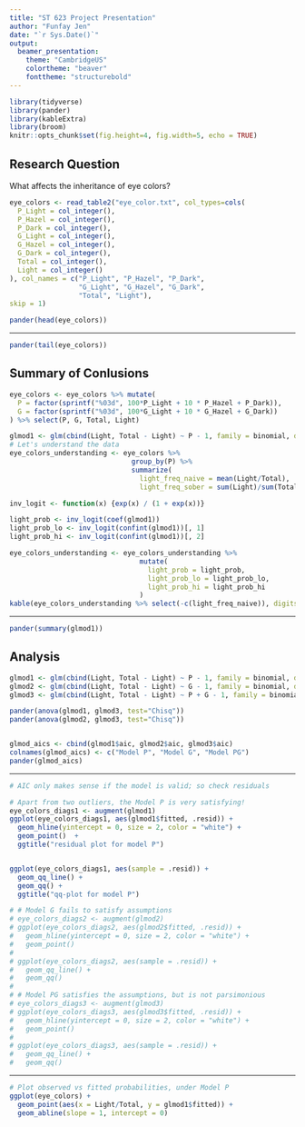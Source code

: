 ```yaml
---
title: "ST 623 Project Presentation"
author: "Funfay Jen"
date: "`r Sys.Date()`"
output: 
  beamer_presentation:
    theme: "CambridgeUS"
    colortheme: "beaver"
    fonttheme: "structurebold"
---
```



```r
library(tidyverse)
library(pander)
library(kableExtra)
library(broom)
knitr::opts_chunk$set(fig.height=4, fig.width=5, echo = TRUE)
```


## Research Question
<!-- a description of the data, relevant inferential questions to be answered -->
What affects the inheritance of eye colors?



```r
eye_colors <- read_table2("eye_color.txt", col_types=cols(
  P_Light = col_integer(),
  P_Hazel = col_integer(),
  P_Dark = col_integer(),
  G_Light = col_integer(),
  G_Hazel = col_integer(),
  G_Dark = col_integer(),
  Total = col_integer(),
  Light = col_integer()
), col_names = c("P_Light", "P_Hazel", "P_Dark",
                 "G_Light", "G_Hazel", "G_Dark", 
                 "Total", "Light"), 
skip = 1)
```

\footnotesize
```r
pander(head(eye_colors))
```

---

\footnotesize
```r
pander(tail(eye_colors))
```

## Summary of Conlusions


```r
eye_colors <- eye_colors %>% mutate(
  P = factor(sprintf("%03d", 100*P_Light + 10 * P_Hazel + P_Dark)),
  G = factor(sprintf("%03d", 100*G_Light + 10 * G_Hazel + G_Dark))
) %>% select(P, G, Total, Light)

glmod1 <- glm(cbind(Light, Total - Light) ~ P - 1, family = binomial, data=eye_colors)
# Let's understand the data
eye_colors_understanding <- eye_colors %>% 
                              group_by(P) %>% 
                              summarize(
                                light_freq_naive = mean(Light/Total),
                                light_freq_sober = sum(Light)/sum(Total))

inv_logit <- function(x) {exp(x) / (1 + exp(x))}

light_prob <- inv_logit(coef(glmod1))
light_prob_lo <- inv_logit(confint(glmod1))[, 1] 
light_prob_hi <- inv_logit(confint(glmod1))[, 2] 

eye_colors_understanding <- eye_colors_understanding %>% 
                                mutate(
                                  light_prob = light_prob,
                                  light_prob_lo = light_prob_lo,
                                  light_prob_hi = light_prob_hi
                                )
kable(eye_colors_understanding %>% select(-c(light_freq_naive)), digits = 3)
```

--- 

```r
pander(summary(glmod1))
```


## Analysis
 <!--  and a description of the models and the methods used to answer the -->
 <!-- inferential questions.  -->

 <!-- You must perform model checking via residual analysis and  -->
 <!-- provide other relevant justifications for the models used.  -->

 <!-- Summarizing your analysis -->
 <!-- through Tables and graphs is also very important. -->
 
\small
```r
glmod1 <- glm(cbind(Light, Total - Light) ~ P - 1, family = binomial, data=eye_colors)
glmod2 <- glm(cbind(Light, Total - Light) ~ G - 1, family = binomial, data=eye_colors)
glmod3 <- glm(cbind(Light, Total - Light) ~ P + G - 1, family = binomial, data=eye_colors)

pander(anova(glmod1, glmod3, test="Chisq"))
pander(anova(glmod2, glmod3, test="Chisq"))


glmod_aics <- cbind(glmod1$aic, glmod2$aic, glmod3$aic)
colnames(glmod_aics) <- c("Model P", "Model G", "Model PG")
pander(glmod_aics)
```

--- 

```r
# AIC only makes sense if the model is valid; so check residuals

# Apart from two outliers, the Model P is very satisfying!
eye_colors_diags1 <- augment(glmod1)
ggplot(eye_colors_diags1, aes(glmod1$fitted, .resid)) +
  geom_hline(yintercept = 0, size = 2, color = "white") +
  geom_point()  +
  ggtitle("residual plot for model P")


ggplot(eye_colors_diags1, aes(sample = .resid)) +
  geom_qq_line() +
  geom_qq() +
  ggtitle("qq-plot for model P")

# # Model G fails to satisfy assumptions
# eye_colors_diags2 <- augment(glmod2)
# ggplot(eye_colors_diags2, aes(glmod2$fitted, .resid)) +
#   geom_hline(yintercept = 0, size = 2, color = "white") +
#   geom_point()
# 
# ggplot(eye_colors_diags2, aes(sample = .resid)) +
#   geom_qq_line() +
#   geom_qq()
# 
# # Model PG satisfies the assumptions, but is not parsimonious
# eye_colors_diags3 <- augment(glmod3)
# ggplot(eye_colors_diags3, aes(glmod3$fitted, .resid)) +
#   geom_hline(yintercept = 0, size = 2, color = "white") +
#   geom_point()
# 
# ggplot(eye_colors_diags3, aes(sample = .resid)) +
#   geom_qq_line() +
#   geom_qq()
```

---

```r
# Plot observed vs fitted probabilities, under Model P
ggplot(eye_colors) + 
  geom_point(aes(x = Light/Total, y = glmod1$fitted)) + 
  geom_abline(slope = 1, intercept = 0)
```

